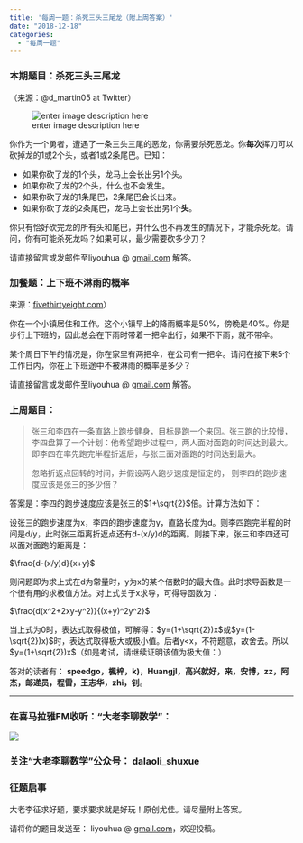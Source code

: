 ```yaml
---
title: '每周一题：杀死三头三尾龙（附上周答案）'
date: "2018-12-18"
categories:
  - "每周一题"
---
```


<h3>本期题目：杀死三头三尾龙</h3>
（来源：@d_martin05 at Twitter）

![enter image description here](https://previews.123rf.com/images/malchev/malchev1307/malchev130700001/20851016-cartoon-three-headed-dragon-over-white-background-no-transparency-and-gradients-used.jpg)

你作为一个勇者，遭遇了一条三头三尾的恶龙，你需要杀死恶龙。你**每次**挥刀可以砍掉龙的1或2个头，或者1或2条尾巴。已知：
<ul>
 	<li>如果你砍了龙的1个头，龙马上会长出另1个头。</li>
 	<li>如果你砍了龙的2个头，什么也不会发生。</li>
 	<li>如果你砍了龙的1条尾巴，2条尾巴会长出来。</li>
 	<li>如果你砍了龙的2条尾巴，龙马上会长出另1个**头**。</li>
</ul>
你只有恰好砍完龙的所有头和尾巴，并什么也不再发生的情况下，才能杀死龙。请问，你有可能杀死龙吗？如果可以，最少需要砍多少刀？

请直接留言或发邮件至liyouhua @ <a href="http://gmail.com" data-mce-href="http://gmail.com">gmail.com</a> 解答。
<h3 id="加餐题：上下班不淋雨的概率">加餐题：上下班不淋雨的概率</h3>
来源：<a href="http://fivethirtyeight.com" data-mce-href="http://fivethirtyeight.com">fivethirtyeight.com</a>）

你在一个小镇居住和工作。这个小镇早上的降雨概率是50%，傍晚是40%。你是步行上下班的，因此总会在下雨时带着一把伞出行，如果不下雨，就不带伞。

某个周日下午的情况是，你在家里有两把伞，在公司有一把伞。请问在接下来5个工作日内，你在上下班途中不被淋雨的概率是多少？

请直接留言或发邮件至liyouhua @ <a href="http://gmail.com" data-mce-href="http://gmail.com">gmail.com</a> 解答。
<h3 id="上周题目：">上周题目：</h3>
<blockquote>张三和李四在一条直路上跑步健身，目标是跑一个来回。张三跑的比较慢，李四盘算了一个计划：他希望跑步过程中，两人面对面跑的时间达到最大。即李四在率先跑完半程折返后，与张三面对面跑的时间达到最大。

忽略折返点回转的时间，并假设两人跑步速度是恒定的， 则李四的跑步速度应该是张三的多少倍？</blockquote>
答案是：李四的跑步速度应该是张三的$1+\sqrt{2}$倍。计算方法如下：

设张三的跑步速度为x，李四的跑步速度为y，直路长度为d。则李四跑完半程的时间是d/y，此时张三距离折返点还有d-(x/y)d的距离。则接下来，张三和李四还可以面对面跑的距离是：

$\frac{d-(x/y)d}{x+y}$

则问题即为求上式在d为常量时，y为x的某个倍数时的最大值。此时求导函数是一个很有用的求极值方法。对上式关于x求导，可得导函数为：

$\frac{d(x^2+2xy-y^2)}{(x+y)^2y^2}$

当上式为0时，表达式取得极值，可解得：$y=(1+\sqrt{2})x$或$y=(1-\sqrt{2})x)$时，表达式取得极大或极小值。后者y<x，不符题意，故舍去。所以$y=(1+\sqrt{2})x$（如是考试，请继续证明该值为极大值：）

答对的读者有： **speedgo，楓梓，k)，Huangjl，高兴就好，来，安博，zz，阿杰，邮递员，程雷，王志华，zhi，钊**。

<hr>

<h3 id="在喜马拉雅fm收听：大老李聊数学”：">在喜马拉雅FM收听："大老李聊数学”：</h3>
![](https://upload-images.jianshu.io/upload_images/348687-157cd7585d8e4ebc?imageMogr2/auto-orient/strip%7CimageView2/2/w/432)
<h3 id="关注“大老李聊数学”公众号：-dalaoli_shuxue">关注“大老李聊数学”公众号： dalaoli_shuxue</h3>
<h3 id="征题启事">征题启事</h3>
大老李征求好题，要求要求就是好玩！原创尤佳。请尽量附上答案。

请将你的题目发送至： liyouhua @ <a href="http://gmail.com" data-mce-href="http://gmail.com">gmail.com</a>，欢迎投稿。
